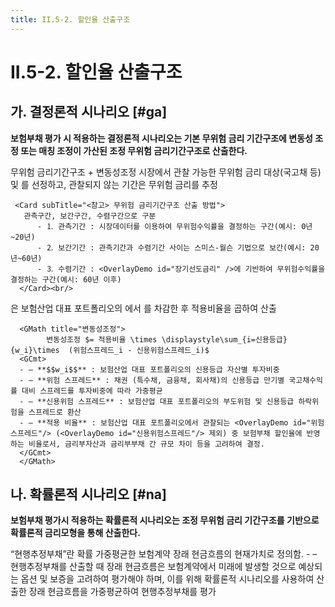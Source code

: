 ```yaml
---
title: II.5-2. 할인율 산출구조
---
```

# II.5-2. 할인율 산출구조

## 가. 결정론적 시나리오 [#ga]
**보험부채 평가 시 적용하는 결정론적 시나리오는 기본 무위험 금리 기간구조에 변동성 조정 또는 매칭 조정이 가산된 조정 무위험 금리기간구조로 산출한다.**


<GCallout severity="info" title="결정론적 시나리오" >
      <GMath title="결정론적 시나리오">
            무위험 금리기간구조 + 변동성조정 <GTooltipIcon desc="단, 보험부채의 현금흐름이 자산의 현금흐름과 유사한 구조로 발생하는 등 일정 요건 충족시 감독원장의 승인 하에 매칭 조정 적용 가능"/>
      </GMath>

<TabView>
<TabPanel header="무위험 금리기간구조 ">
      시장에서 관찰 가능한 무위험 금리 대상(국고채 등) 및 <OverlayDemo id="최종관찰만기" />를 선정<GTooltipIcon desc="국고채는 만기 20년까지만 사용. 즉, 국채가 관찰되는 기간의 최종만기 (LOT: Last Observed Term)는 20년으로 결정."/>하고, 관찰되지 않는 기간은 무위험 금리를 추정

     <Card subTitle="<참고> 무위험 금리기간구조 산출 방법">
       관측구간, 보간구간, 수렴구간으로 구분
          - ⒈ 관측기간 : 시장데이터를 이용하여 무위험수익률을 결정하는 구간(예시: 0년~20년)
          - ⒉ 보간기간 : 관측기간과 수렴기간 사이는 스미스-월슨 기법으로 보간(예시: 20년~60년)
          - ⒊ 수렴기간 : <OverlayDemo id="장기선도금리" />에 기반하여 무위험수익률을 결정하는 구간(예시: 60년 이후)
      </Card><br/>

</TabPanel>
<TabPanel header=" 변동성조정">
      <OverlayDemo id="변동성조정"/>은 보험산업 대표 포트폴리오의 <OverlayDemo id="위험스프레드" />에서 <OverlayDemo id="신용위험스프레드" />를 차감한 후 적용비율을 곱하여 산출

      <GMath title="변동성조정">
            변동성조정 $= 적용비율 \times \displaystyle\sum_{i=신용등급}{w_i}\times  (위험스프레드_i - 신용위험스프레드_i)$
      <GCmt>
      - – **$$w_i$$** : 보험산업 대표 포트폴리오의 신용등급 자산별 투자비중
      - – **위험 스프레드** : 채권 (특수채, 금융채, 회사채)의 신용등급 만기별 국고채수익률 대비 스프레드를 투자비중에 따라 가중평균
      - – **신용위험 스프레드** : 보험산업 대표 포트폴리오의 부도위험 및 신용등급 하락위험을 스프레드로 환산
      - – **적용 비율** : 보험산업 대표 포트폴리오에서 관찰되는 <OverlayDemo id="위험스프레드"/> (<OverlayDemo id="신용위험스프레드"/> 제외) 중 보험부채 할인율에 반영하는 비율로서, 금리부자산과 금리부부채 간 규모 차이 등을 고려하여 결정.
      </GCmt>
      </GMath>

</TabPanel>
</TabView>
</GCallout>

## 나. 확률론적 시나리오 [#na]
**보험부채 평가시 적용하는 확률론적 시나리오는 조정 무위험 금리 기간구조를 기반으로 확률론적 금리모형을 통해 산출한다.**


<Accordion  activeIndex={[0]}>
<AccordionTab header="확률론적 시나리오의 필요성">
    “현행추정부채”란 확률 가중평균한 보험계약 장래 현금흐름의 현재가치로 정의함.
    - – 현행추정부채를 산출할 때 장래 현금흐름은 보험계약에서 미래에 발생할 것으로 예상되는 옵션 및 보증을 고려하여 평가해야 하며, 이를 위해 확률론적 시나리오를 사용하여 산출한 장래 현금흐름을 가중평균하여 현행추정부채를 평가
</AccordionTab>
</Accordion>
